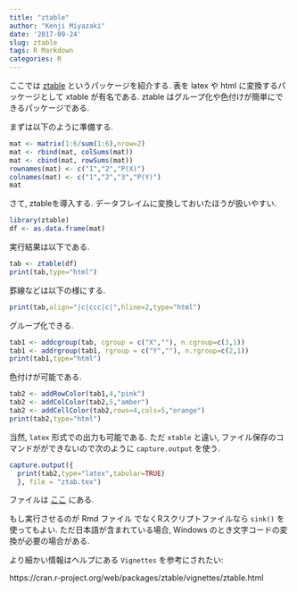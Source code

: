 ```yaml
---
title: "ztable"
author: "Kenji Miyazaki"
date: '2017-09-24'
slug: ztable
tags: R Markdown
categories: R
---
```


ここでは [ztable](https://cran.r-project.org/web/packages/ztable/index.html) というパッケージを紹介する.
表を latex や html に変換するパッケージとして xtable が有名である.
ztable はグループ化や色付けが簡単にできるパッケージである.

まずは以下のように準備する.
```r
mat <- matrix(1:6/sum(1:6),nrow=2)
mat <- rbind(mat, colSums(mat))
mat <- cbind(mat, rowSums(mat))
rownames(mat) <- c("1","2","P(X)")
colnames(mat) <- c("1","2","3","P(Y)")
mat
```

さて, ztableを導入する. データフレイムに変換しておいたほうが扱いやすい.
```r
library(ztable)
df <- as.data.frame(mat)
```

実行結果は以下である.
```r
tab <- ztable(df)
print(tab,type="html")
```

罫線などは以下の様にする.

```r
print(tab,align="|c|ccc|c|",hline=2,type="html")
```


グループ化できる.
```r
tab1 <- addcgroup(tab, cgroup = c("X",""), n.cgroup=c(3,1))
tab1 <- addrgroup(tab1, rgroup = c("Y",""), n.rgroup=c(2,1))
print(tab1,type="html")
```

色付けが可能である.
```r
tab2 <- addRowColor(tab1,4,"pink")
tab2 <- addColColor(tab2,5,"amber")
tab2 <- addCellColor(tab2,rows=4,cols=5,"orange")
print(tab2,type="html")
```

当然, `latex` 形式での出力も可能である. ただ `xtable` と違い, ファイル保存のコマンドがができないので次のように `capture.output` を使う.
```r
capture.output({
  print(tab2,type="latex",tabular=TRUE)
  }, file = "ztab.tex")
```

ファイルは [ここ](https://github.com/kenjimyzk/test-blogdown/blob/master/content/post/ztab.tex
) にある.

もし実行させるのが Rmd ファイル でなくRスクリプトファイルなら `sink()` を使ってもよい.
ただ日本語が含まれている場合, Windows のとき文字コードの変換が必要の場合がある.



より細かい情報はヘルプにある `Vignettes` を参考にされたい:

https://cran.r-project.org/web/packages/ztable/vignettes/ztable.html